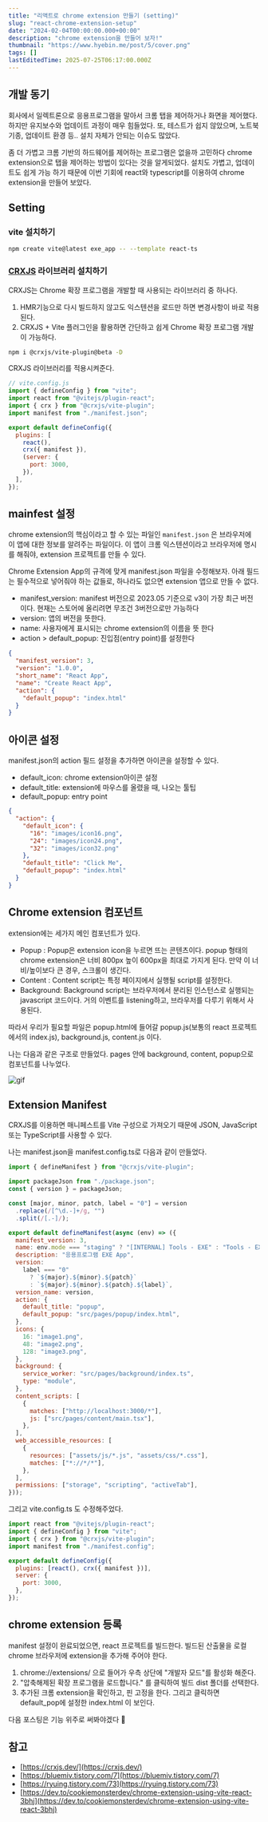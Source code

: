 ```yaml
---
title: "리액트로 chrome extension 만들기 (setting)"
slug: "react-chrome-extension-setup"
date: "2024-02-04T00:00:00.000+00:00"
description: "chrome extension을 만들어 보자!"
thumbnail: "https://www.hyebin.me/post/5/cover.png"
tags: []
lastEditedTime: 2025-07-25T06:17:00.000Z
---
```


## 개발 동기

회사에서 일렉트론으로 응용프로그램을 말아서 크롬 탭을 제어하거나 화면을 제어했다. 하지만 유지보수와 업데이트 과정이 매우 힘들었다. 또, 테스트가 쉽지 않았으며, 노트북 기종, 업데이트 환경 등.. 설치 자체가 안되는 이슈도 많았다.

좀 더 가볍고 크롬 기반의 하드웨어를 제어하는 프로그램은 없을까 고민하다 chrome extension으로 탭을 제어하는 방법이 있다는 것을 알게되었다. 설치도 가볍고, 업데이트도 쉽게 가능 하기 때문에 이번 기회에 react와 typescript를 이용하여 chrome extension을 만들어 보았다.

## Setting

### vite 설치하기

```bash
npm create vite@latest exe_app -- --template react-ts
```

### [CRXJS](https://crxjs.dev/) 라이브러리 설치하기

CRXJS는 Chrome 확장 프로그램을 개발할 때 사용되는 라이브러리 중 하나다.

1. HMR기능으로 다시 빌드하지 않고도 익스텐션을 로드만 하면 변경사항이 바로 적용된다.
2. CRXJS + Vite 플러그인을 활용하면 간단하고 쉽게 Chrome 확장 프로그램 개발이 가능하다.

```bash
npm i @crxjs/vite-plugin@beta -D
```

CRXJS 라이브러리를 적용시켜준다.

```javascript
// vite.config.js
import { defineConfig } from "vite";
import react from "@vitejs/plugin-react";
import { crx } from "@crxjs/vite-plugin";
import manifest from "./manifest.json";

export default defineConfig({
  plugins: [
    react(),
    crx({ manifest }),
    (server: {
      port: 3000,
    }),
  ],
});
```

## mainfest 설정

chrome extension의 핵심이라고 할 수 있는 파일인 `manifest.json` 은 브라우저에 이 앱에 대한 정보를 알려주는 파일이다. 이 앱이 크롬 익스텐션이라고 브라우저에 명시를 해줘야, extension 프로젝트를 만들 수 있다.

Chrome Extension App의 규격에 맞게 manifest.json 파일을 수정해보자. 아래 필드는 필수적으로 넣어줘야 하는 값들로, 하나라도 없으면 extension 앱으로 만들 수 없다.

- manifest_version: manifest 버전으로 2023.05 기준으로 v3이 가장 최근 버전이다. 현재는 스토어에 올리려면 무조건 3버전으로만 가능하다
- version: 앱의 버전을 뜻한다.
- name: 사용자에게 표시되는 chrome extension의 이름을 뜻 한다
- action > default_popup: 진입점(entry point)를 설정한다

```json
{
  "manifest_version": 3,
  "version": "1.0.0",
  "short_name": "React App",
  "name": "Create React App",
  "action": {
    "default_popup": "index.html"
  }
}
```

## 아이콘 설정

manifest.json의 action 필드 설정을 추가하면 아이콘을 설정할 수 있다.

- default_icon: chrome extension아이콘 설정
- default_title: extension에 마우스를 올렸을 때, 나오는 툴팁
- default_popup: entry point

```json
{
  "action": {
    "default_icon": {
      "16": "images/icon16.png",
      "24": "images/icon24.png",
      "32": "images/icon32.png"
    },
    "default_title": "Click Me",
    "default_popup": "index.html"
  }
}
```

## Chrome extension 컴포넌트

extension에는 세가지 메인 컴포넌트가 있다.

- Popup : Popup은 extension icon을 누르면 뜨는 콘텐츠이다. popup 형태의 chrome extension은 너비 800px 높이 600px을 최대로 가지게 된다. 만약 이 너비/높이보다 큰 경우, 스크롤이 생긴다.
- Content : Content script는 특정 페이지에서 실행될 script를 설정한다.
- Background: Background script는 브라우저에서 분리된 인스턴스로 실행되는 javascript 코드이다. 거의 이벤트를 listening하고, 브라우저를 다루기 위해서 사용된다.

따라서 우리가 필요할 파일은 popup.html에 들어갈 popup.js(보통의 react 프로젝트에서의 index.js), background.js, content.js 이다.

나는 다음과 같은 구조로 만들었다. pages 안에 background, content, popup으로 컴포넌트를 나누었다.

![gif](/post/5/dir.png)

## Extension Manifest

CRXJS를 이용하면 매니페스트를 Vite 구성으로 가져오기 때문에 JSON, JavaScript 또는 TypeScript를 사용할 수 있다.

나는 manifest.json을 manifest.config.ts로 다음과 같이 만들었다.

```javascript
import { defineManifest } from "@crxjs/vite-plugin";

import packageJson from "./package.json";
const { version } = packageJson;

const [major, minor, patch, label = "0"] = version
  .replace(/[^\d.-]+/g, "")
  .split(/[.-]/);

export default defineManifest(async (env) => ({
  manifest_version: 3,
  name: env.mode === "staging" ? "[INTERNAL] Tools - EXE" : "Tools - EXE",
  description: "응용프로그램 EXE App",
  version:
    label === "0"
      ? `${major}.${minor}.${patch}`
      : `${major}.${minor}.${patch}.${label}`,
  version_name: version,
  action: {
    default_title: "popup",
    default_popup: "src/pages/popup/index.html",
  },
  icons: {
    16: "image1.png",
    48: "image2.png",
    128: "image3.png",
  },
  background: {
    service_worker: "src/pages/background/index.ts",
    type: "module",
  },
  content_scripts: [
    {
      matches: ["http://localhost:3000/*"],
      js: ["src/pages/content/main.tsx"],
    },
  ],
  web_accessible_resources: [
    {
      resources: ["assets/js/*.js", "assets/css/*.css"],
      matches: ["*://*/*"],
    },
  ],
  permissions: ["storage", "scripting", "activeTab"],
}));
```

그리고 vite.config.ts 도 수정해주었다.

```javascript
import react from "@vitejs/plugin-react";
import { defineConfig } from "vite";
import { crx } from "@crxjs/vite-plugin";
import manifest from "./manifest.config";

export default defineConfig({
  plugins: [react(), crx({ manifest })],
  server: {
    port: 3000,
  },
});
```

## chrome extension 등록

manifest 설정이 완료되었으면, react 프로젝트를 빌드한다. 빌드된 산출물을 로컬 chrome 브라우저에 extension을 추가해 주어야 한다.

1. chrome://extensions/ 으로 들어가 우측 상단에 "개발자 모드"를 활성화 해준다.
2. "압축해제된 확장 프로그램을 로드합니다." 를 클릭하여 빌드 dist 폴더를 선택한다.
3. 추가된 크롬 extension을 확인하고, 핀 고정을 한다. 그리고 클릭하면 default_pop에 설정한 index.html 이 보인다.

다음 포스팅은 기능 위주로 써봐야겠다 🚀

## 참고

- [https://crxjs.dev/](https://crxjs.dev/)
- [https://bluemiv.tistory.com/7](https://bluemiv.tistory.com/7)
- [https://ryuing.tistory.com/73](https://ryuing.tistory.com/73)
- [https://dev.to/cookiemonsterdev/chrome-extension-using-vite-react-3bhj](https://dev.to/cookiemonsterdev/chrome-extension-using-vite-react-3bhj)